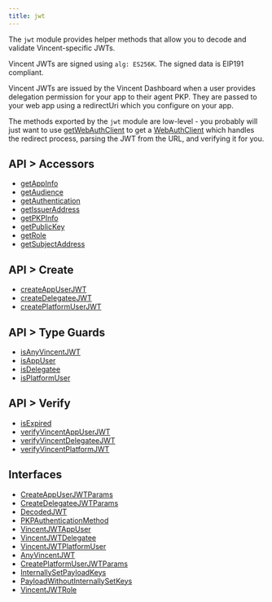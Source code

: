 ```yaml
---
title: jwt
---
```


The `jwt` module provides helper methods that allow you to decode and validate Vincent-specific JWTs.

Vincent JWTs are signed using `alg: ES256K`.  The signed data is EIP191 compliant.

Vincent JWTs are issued by the Vincent Dashboard when a user provides delegation permission for your app to their agent PKP.
They are passed to your web app using a redirectUri which you configure on your app.

The methods exported by the `jwt` module are low-level - you probably will just want to use [getWebAuthClient](/api-reference/app-sdk/webAuthClient/functions/getWebAuthClient) to get
a [WebAuthClient](/api-reference/app-sdk/webAuthClient/interfaces/WebAuthClient) which handles the redirect process, parsing the JWT from the URL, and verifying it for you.

## API > Accessors

- [getAppInfo](./functions/getAppInfo)
- [getAudience](./functions/getAudience)
- [getAuthentication](./functions/getAuthentication)
- [getIssuerAddress](./functions/getIssuerAddress)
- [getPKPInfo](./functions/getPKPInfo)
- [getPublicKey](./functions/getPublicKey)
- [getRole](./functions/getRole)
- [getSubjectAddress](./functions/getSubjectAddress)

## API > Create

- [createAppUserJWT](./functions/createAppUserJWT)
- [createDelegateeJWT](./functions/createDelegateeJWT)
- [createPlatformUserJWT](./functions/createPlatformUserJWT)

## API > Type Guards

- [isAnyVincentJWT](./functions/isAnyVincentJWT)
- [isAppUser](./functions/isAppUser)
- [isDelegatee](./functions/isDelegatee)
- [isPlatformUser](./functions/isPlatformUser)

## API > Verify

- [isExpired](./functions/isExpired)
- [verifyVincentAppUserJWT](./functions/verifyVincentAppUserJWT)
- [verifyVincentDelegateeJWT](./functions/verifyVincentDelegateeJWT)
- [verifyVincentPlatformJWT](./functions/verifyVincentPlatformJWT)

## Interfaces

- [CreateAppUserJWTParams](./interfaces/CreateAppUserJWTParams)
- [CreateDelegateeJWTParams](./interfaces/CreateDelegateeJWTParams)
- [DecodedJWT](./interfaces/DecodedJWT)
- [PKPAuthenticationMethod](./interfaces/PKPAuthenticationMethod)
- [VincentJWTAppUser](./interfaces/VincentJWTAppUser)
- [VincentJWTDelegatee](./interfaces/VincentJWTDelegatee)
- [VincentJWTPlatformUser](./interfaces/VincentJWTPlatformUser)
- [AnyVincentJWT](./type-aliases/AnyVincentJWT)
- [CreatePlatformUserJWTParams](./type-aliases/CreatePlatformUserJWTParams)
- [InternallySetPayloadKeys](./type-aliases/InternallySetPayloadKeys)
- [PayloadWithoutInternallySetKeys](./type-aliases/PayloadWithoutInternallySetKeys)
- [VincentJWTRole](./type-aliases/VincentJWTRole)
